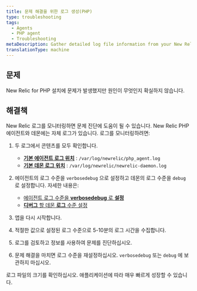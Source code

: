 ```yaml
---
title: 문제 해결을 위한 로그 생성(PHP)
type: troubleshooting
tags:
  - Agents
  - PHP agent
  - Troubleshooting
metaDescription: Gather detailed log file information from your New Relic for PHP installation to diagnose issues.
translationType: machine
---
```


## 문제

New Relic for PHP 설치에 문제가 발생했지만 원인이 무엇인지 확실하지 않습니다.

## 해결책

New Relic 로그를 모니터링하면 문제 진단에 도움이 될 수 있습니다. New Relic PHP 에이전트와 데몬에는 자체 로그가 있습니다. 로그를 모니터링하려면:

1. 두 로그에서 콘텐츠를 모두 확인합니다.

   * **[기본 에이전트 로그 위치](/docs/php/php-agent-phpini-settings#inivar-logfile)** : `/var/log/newrelic/php_agent.log`
   * **[기본 데몬 로그 위치](/docs/php/php-agent-phpini-settings#inivar-daemon-logfile)** : `/var/log/newrelic/newrelic-daemon.log`

2. 에이전트의 로그 수준을 `verbosedebug` 으로 설정하고 데몬의 로그 수준을 `debug` 로 설정합니다. 자세한 내용은:

   * [에이전트 로그 수준을 **verbosedebug** 로 **설정**](https://docs.newrelic.com/docs/apm/agents/php-agent/configuration/php-agent-configuration/#inivar-loglevel)
   * [**디버그** 할 데몬 **로그** 수준 설정](https://docs.newrelic.com/docs/apm/agents/php-agent/configuration/php-agent-configuration/#inivar-daemon-loglevel)

3. 앱을 다시 시작합니다.

4. 적절한 값으로 설정된 로그 수준으로 5-10분의 로그 시간을 수집합니다.

5. 로그를 검토하고 정보를 사용하여 문제를 진단하십시오.

6. 문제 해결을 마치면 로그 수준을 재설정하십시오. `verbosedebug` 또는 `debug` 에 보관하지 마십시오.

<Callout variant="caution">
  로그 파일의 크기를 확인하십시오. 애플리케이션에 따라 매우 빠르게 성장할 수 있습니다.
</Callout>